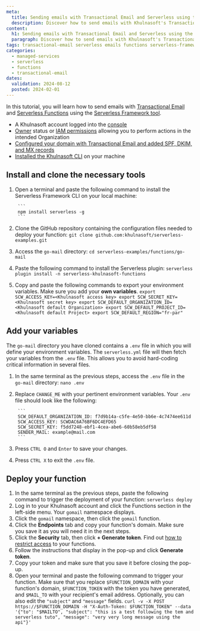 ```yaml
---
meta:
  title: Sending emails with Transactional Email and Serverless using the Serverless Framework
  description: Discover how to send emails with Khulnasoft's Transactional Email and Serverless using the Serverless Framework
content:
  h1: Sending emails with Transactional Email and Serverless using the Serverless Framework
  paragraph: Discover how to send emails with Khulnasoft's Transactional Email and Serverless using the Serverless Framework
tags: transactional-email serverless emails functions serverless-framework
categories:
  - managed-services
  - serverless
  - functions
  - transactional-email
dates:
  validation: 2024-08-12
  posted: 2024-02-01
---
```


In this tutorial, you will learn how to send emails with [Transactional Email](/managed-services/transactional-email/quickstart/) and [Serverless Functions](/serverless/functions/quickstart/) using the [Serverless Framework tool](/serverless/functions/reference-content/deploy-function/#serverless-framework).

<Macro id="requirements" />

- A Khulnasoft account logged into the [console](https://console.khulnasoft.com)
- [Owner](/identity-and-access-management/iam/concepts/#owner) status or [IAM permissions](/identity-and-access-management/iam/concepts/#permission) allowing you to perform actions in the intended Organization
- [Configured your domain with Transactional Email and added SPF, DKIM, and MX records](/managed-services/transactional-email/quickstart/)
- [Installed the Khulnasoft CLI](https://github.com/khulnasoft/khulnasoft-cli) on your machine

## Install and clone the necessary tools

1. Open a terminal and paste the following command to install the Serverless Framework CLI on your local machine:

        ```
        npm install serverless -g
        ```
2. Clone the GitHub repository containing the configuration files needed to deploy your function:
        ```
        git clone github.com:khulnasoft/serverless-examples.git
        ```

3. Access the `go-mail` directory:
        ```
        cd serverless-examples/functions/go-mail
        ```
4. Paste the following command to install the Serverless plugin:
        ```
        serverless plugin install -n serverless-khulnasoft-functions
        ```
5. Copy and paste the following commands to export your environment variables. Make sure you add your **own variables**.
        ```
        export SCW_ACCESS_KEY=<Khulnasoft access key>
        export SCW_SECRET_KEY=<Khulnasoft secret key>
        export SCW_DEFAULT_ORGANIZATION_ID=<Khulnasoft default Organization>
        export SCW_DEFAULT_PROJECT_ID=<Khulnasoft default Project>
        export SCW_DEFAULT_REGION="fr-par"
        ```

## Add your variables

The `go-mail` directory you have cloned contains a `.env` file in which you will define your environment variables. The `serverless.yml` file will then fetch your variables from the `.env` file. This allows you to avoid hard-coding critical information in several files.

1. In the same terminal as the previous steps, access the `.env` file in the `go-mail` directory:
        ```
        nano .env
        ```
2. Replace `CHANGE_ME` with your pertinent environment variables. Your `.env` file should look like the following:

        ```
        SCW_DEFAULT_ORGANIZATION_ID: f7d9b14a-c5fe-4e50-bb6e-4c7474ee611d
        SCW_ACCESS_KEY: SCWDAC6A76BF6DC4EFD65
        SCW_SECRET_KEY: f5dd7248-ebf1-4cea-abe6-60b58eb5df58
        SENDER_MAIL: example@mail.com
        ```
3. Press `CTRL O` and `Enter` to save your changes.
4. Press `CTRL X` to exit the `.env` file.

## Deploy your function

1. In the same terminal as the previous steps, paste the following command to trigger the deployment of your function:
        ```
        serverless deploy
        ```
2. Log in to your Khulnasoft account and click the Functions section in the left-side menu. Your `gomail` namespace displays.
3. Click the `gomail` namespace, then click the `gomail` function.
4. Click the **Endpoints** tab and copy your function's domain. Make sure you save it as you will need it in the next steps.
5. Click the **Security** tab, then click **+ Generate token**.
        <Message type="tip">
         Find out [how to restrict access](/serverless/functions/how-to/secure-a-function/#restrict-access-to-your-functions) to your functions.
        </Message>
6. Follow the instructions that display in the pop-up and click **Generate token**.
7. Copy your token and make sure that you save it before closing the pop-up.
8. Open your terminal and paste the following command to trigger your function. Make sure that you replace `$FUNCTION_DOMAIN` with your function's domain, `$FUNCTION_TOKEN` with the token you have generated, and `$MAIL_TO` with your recipient's email address. Optionally, you can also edit the `"subject"` and `"message"` fields.
        ```
        curl -v -X POST https://$FUNCTION_DOMAIN -H "X-Auth-Token: $FUNCTION_TOKEN" --data '{"to": "$MAILTO", "subject": "this is a test following the tem and serverless tuto", "message": "very very long message using the api"}'
        ```